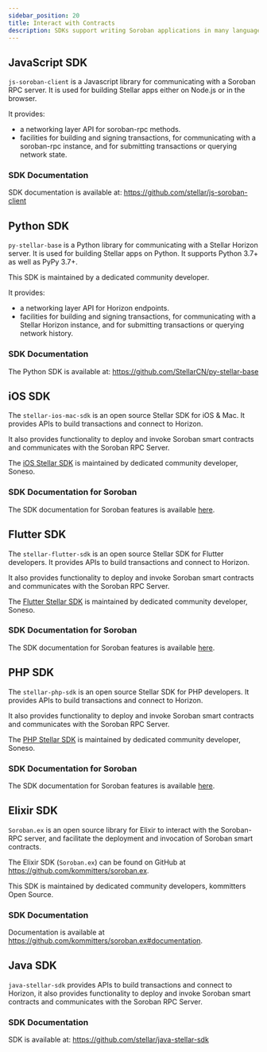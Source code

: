 ```yaml
---
sidebar_position: 20
title: Interact with Contracts
description: SDKs support writing Soroban applications in many languages.
---
```


## JavaScript SDK

`js-soroban-client` is a Javascript library for communicating with a Soroban RPC server. It is used for building Stellar apps either on Node.js or in the browser.

It provides:

- a networking layer API for soroban-rpc methods.
- facilities for building and signing transactions, for communicating with a soroban-rpc instance, and for submitting transactions or querying network state.

### SDK Documentation

SDK documentation is available at: https://github.com/stellar/js-soroban-client

## Python SDK

`py-stellar-base` is a Python library for communicating with a Stellar Horizon server. It is used for building Stellar apps on Python. It supports Python 3.7+ as well as PyPy 3.7+.

This SDK is maintained by a dedicated community developer.

It provides:

- a networking layer API for Horizon endpoints.
- facilities for building and signing transactions, for communicating with a Stellar Horizon instance, and for submitting transactions or querying network history.

### SDK Documentation

The Python SDK is available at: https://github.com/StellarCN/py-stellar-base

## iOS SDK

The `stellar-ios-mac-sdk` is an open source Stellar SDK for iOS & Mac. It provides APIs to build transactions and connect to Horizon.

It also provides functionality to deploy and invoke Soroban smart contracts and communicates with the Soroban RPC Server.

The [iOS Stellar SDK](https://github.com/Soneso/stellar-ios-mac-sdk) is maintained by dedicated community developer, Soneso.

### SDK Documentation for Soroban

The SDK documentation for Soroban features is available [here](https://github.com/Soneso/stellar-ios-mac-sdk/blob/master/soroban.md).

## Flutter SDK

The `stellar-flutter-sdk` is an open source Stellar SDK for Flutter developers. It provides APIs to build transactions and connect to Horizon.

It also provides functionality to deploy and invoke Soroban smart contracts and communicates with the Soroban RPC Server.

The [Flutter Stellar SDK](https://github.com/Soneso/stellar_flutter_sdk) is maintained by dedicated community developer, Soneso.

### SDK Documentation for Soroban

The SDK documentation for Soroban features is available [here](https://github.com/Soneso/stellar_flutter_sdk/blob/master/soroban.md).

## PHP SDK

The `stellar-php-sdk` is an open source Stellar SDK for PHP developers. It provides APIs to build transactions and connect to Horizon.

It also provides functionality to deploy and invoke Soroban smart contracts and communicates with the Soroban RPC Server.

The [PHP Stellar SDK](https://github.com/Soneso/stellar-php-sdk) is maintained by dedicated community developer, Soneso.

### SDK Documentation for Soroban

The SDK documentation for Soroban features is available [here](https://github.com/Soneso/stellar-php-sdk/blob/main/soroban.md).

## Elixir SDK

`Soroban.ex` is an open source library for Elixir to interact with the Soroban-RPC server, and facilitate the deployment and invocation of Soroban smart contracts.

The Elixir SDK (`Soroban.ex`) can be found on GitHub at https://github.com/kommitters/soroban.ex.

This SDK is maintained by dedicated community developers, kommitters Open Source.

### SDK Documentation

Documentation is available at https://github.com/kommitters/soroban.ex#documentation.

## Java SDK

`java-stellar-sdk` provides APIs to build transactions and connect to Horizon, it also provides functionality to deploy and invoke Soroban smart contracts and communicates with the Soroban RPC Server.

### SDK Documentation

SDK is available at: https://github.com/stellar/java-stellar-sdk
